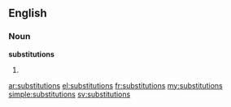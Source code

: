 ==English==

===Noun===
'''substitutions'''

# {{plural of|[[substitution]]}}

[[ar:substitutions]]
[[el:substitutions]]
[[fr:substitutions]]
[[my:substitutions]]
[[simple:substitutions]]
[[sv:substitutions]]